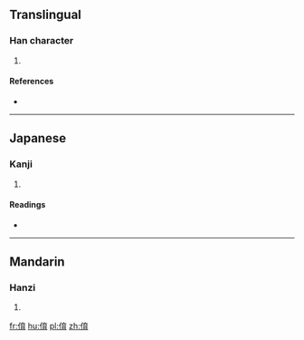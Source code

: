 ==Translingual==

===Han character===
{{Han char|rn=9|rad=人|as=08|sn=10|four=|canj=人卜戈月 (OYIB)|ids=⿰[[亻]][[育]]}}

# {{defn|Han|sort=人08}}

====References====
* {{Han ref|kx=0106.230|dkj=00738|dj=0227.060|hdz=10183.060|uh=4FFC|ud=20476}}

----

==Japanese==

===Kanji===
{{ja-kanji|grade=|rs=人08}}

# {{defn|lang=ja|sort=人08}}

====Readings====
* {{ja-readings|on=[[いく]] (iku), [[きく]] (kiku), [[しゅく]] (shuku)|kun=[[かゆ]] (kayu), [[ひさぐ]] (hisagu)}}

----

==Mandarin==

===Hanzi===
{{cmn-hanzi|pin=[[yù]] ([[yu4]])|wg=yü<sup>4</sup>}}

# {{defn|lang=cmn|sort=人08}}

[[fr:俼]]
[[hu:俼]]
[[pl:俼]]
[[zh:俼]]